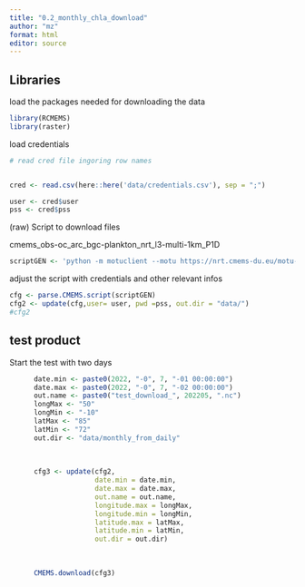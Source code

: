 ```yaml
---
title: "0.2_monthly_chla_download"
author: "mz"
format: html
editor: source
---
```


## Libraries

load the packages needed for downloading the data

```r


library(RCMEMS)
library(raster)
```

load credentials


```r
# read cred file ingoring row names


cred <- read.csv(here::here('data/credentials.csv'), sep = ";")

user <- cred$user
pss <- cred$pss

```


(raw) Script to download files

cmems_obs-oc_arc_bgc-plankton_nrt_l3-multi-1km_P1D 

```r
scriptGEN <- 'python -m motuclient --motu https://nrt.cmems-du.eu/motu-web/Motu --service-id OCEANCOLOUR_ARC_BGC_L3_MY_009_123-TDS --product-id cmems_obs-oc_arc_bgc-plankton_my_l3-multi-1km_P1D --longitude-min 8.108733966600544 --longitude-max 29.696539876169563 --latitude-min 75.00125112781981 --latitude-max 81.44324966188955 --date-min "2022-06-04 00:00:00" --date-max "2022-06-05 23:59:59" --variable CHL --out-dir <OUTPUT_DIRECTORY> --out-name <OUTPUT_FILENAME> --user <USERNAME> --pwd <PASSWORD> '
```

adjust the script with credentials and other relevant infos

```r
cfg <- parse.CMEMS.script(scriptGEN)
cfg2 <- update(cfg,user= user, pwd =pss, out.dir = "data/")
#cfg2
```

## test product

Start the test with two days


```r




      date.min <- paste0(2022, "-0", 7, "-01 00:00:00")
      date.max <- paste0(2022, "-0", 7, "-02 00:00:00")
      out.name <- paste0("test_download_", 202205, ".nc")
      longMax <- "50"
      longMin <- "-10"
      latMax <- "85"
      latMin <- "72"
      out.dir <- "data/monthly_from_daily"
      
      
      
      cfg3 <- update(cfg2, 
                     date.min = date.min,
                     date.max = date.max,
                     out.name = out.name,
                     longitude.max = longMax,
                     longitude.min = longMin,
                     latitude.max = latMax,
                     latitude.min = latMin,
                     out.dir = out.dir)
        
      
      
      CMEMS.download(cfg3)
      
 

```
